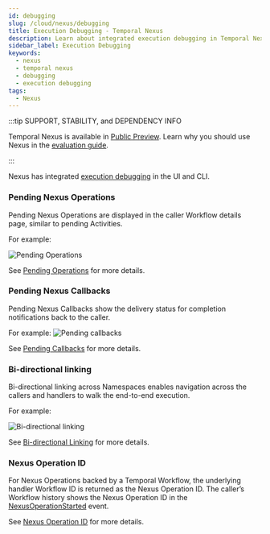 ```yaml
---
id: debugging
slug: /cloud/nexus/debugging
title: Execution Debugging - Temporal Nexus
description: Learn about integrated execution debugging in Temporal Nexus
sidebar_label: Execution Debugging
keywords:
  - nexus
  - temporal nexus
  - debugging
  - execution debugging
tags:
  - Nexus
---
```


:::tip SUPPORT, STABILITY, and DEPENDENCY INFO

Temporal Nexus is available in [Public Preview](/evaluate/development-production-features/release-stages#public-preview).
Learn why you should use Nexus in the [evaluation guide](/evaluate/nexus).

:::

Nexus has integrated [execution debugging](/nexus/execution-debugging) in the UI and CLI.

### Pending Nexus Operations
Pending Nexus Operations are displayed in the caller Workflow details page, similar to pending Activities.

For example:

![Pending Operations](/img/nexus/pending-nexus-operations.png)

See [Pending Operations](/nexus/execution-debugging#pending-operations) for more details.

### Pending Nexus Callbacks

Pending Nexus Callbacks show the delivery status for completion notifications back to the caller.

For example:
![Pending callbacks](/img/nexus/nexus-callback.png)

See [Pending Callbacks](/nexus/execution-debugging#pending-callbacks) for more details.

### Bi-directional linking

Bi-directional linking across Namespaces enables navigation across the callers and handlers to walk the end-to-end execution.

For example:

![Bi-directional linking](/img/nexus/nexus-bi-directional-linking.png)

See [Bi-directional Linking](/nexus/execution-debugging#bi-directional-linking) for more details.

### Nexus Operation ID
For Nexus Operations backed by a Temporal Workflow, the underlying handler Workflow ID is returned as the Nexus Operation ID.
The caller’s Workflow history shows the Nexus Operation ID in the [NexusOperationStarted](/references/events#nexusoperationstarted) event.

See [Nexus Operation ID](/nexus/execution-debugging#nexus-operation-id) for more details.